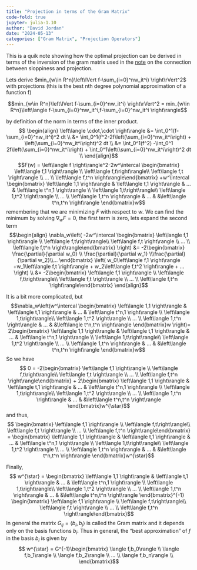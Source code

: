 ```yaml
---
title: "Projection in terms of the Gram Matrix"
code-fold: true
jupyter: julia-1.10
author: "David Jordan"
date: "2024-05-13"
categories: ["Gram Matrix", "Projection Operators"]
---
```

This is a quik note showing how the optimal projection can be derived in terms of the inversion of the gram matrix used in the [note](../sloppy_projection/sloppy_projection.qmd) on the connection between sloppiness and projection.

Lets derive $min_{w\in R^n}\left\lVert f-\sum_{i=0}^nw_it^i) \right\rVert^2$ with projections (this is the best nth degree polynomial approximation of a function f)

$$min_{w\in R^n}\left\lVert f-\sum_{i=0}^nw_it^i) \right\rVert^2 = min_{w\in R^n}\left\langle f-\sum_{i=0}^nw_it^i,f-\sum_{i=0}^nw_it^i \right\rangle$$

by definition of the norm in terms of the inner product.
$$ \begin{align} \left\langle \cdot,\cdot \right\rangle &=  \int_0^1(f-\sum_{i=0}^nw_it^i)^2 dt \\ &= \int_0^1(f^2-2f\left(\sum_{i=0}^nw_it^i\right) + \left(\sum_{i=0}^nw_it^i\right)^2 dt \\ &= \int_0^1(f^2) -\int_0^1 2f\left(\sum_{i=0}^nw_it^i\right) + \int_0^1\left(\sum_{i=0}^nw_it^i\right)^2 dt \\ \end{align}$$
$$F(w) = \left\langle f \right\rangle^2-2w^\intercal \begin{bmatrix} \left\langle f,1 \right\rangle \\ \left\langle f,t\right\rangle\\ \left\langle f,t \right\rangle \\ ... \\ \left\langle f,t^n \right\rangle\end{bmatrix} +w^\intercal \begin{bmatrix} \left\langle 1,1 \right\rangle & \left\langle t,1 \right\rangle & ... & \left\langle t^n,1 \right\rangle \\ \left\langle 1,t\right\rangle\\ \left\langle 1,t^2 \right\rangle \\ ... \\ \left\langle 1,t^n \right\rangle  & ... &  &\left\langle t^n,t^n \right\rangle \end{bmatrix}w$$
remembering that we are minimizing $F$ with respect to $w$.
We can find the minimum by solving $\nabla_w F=0$, the first term is zero, lets expand the second term 
$$\begin{align} \nabla_w\left( -2w^\intercal \begin{bmatrix} \left\langle f,1 \right\rangle \\ \left\langle f,t\right\rangle\\ \left\langle f,t \right\rangle \\ ... \\ \left\langle f,t^n \right\rangle\end{bmatrix} \right) &= -2\begin{bmatrix} \frac{\partial}{\partial w_0} \\ \frac{\partial}{\partial w_1} \\\frac{\partial}{\partial w_2}\\... \end{bmatrix} \left( w_0\left\langle f,1 \right\rangle +w_1\left\langle f,t \right\rangle + w_2\left\langle f,t^2 \right\rangle + ... \right) \\ &= -2\begin{bmatrix} \left\langle f,1 \right\rangle \\ \left\langle f,t\right\rangle\\ \left\langle f,t \right\rangle \\ ... \\ \left\langle f,t^n \right\rangle\end{bmatrix} \end{align}$$


It is a bit more complicated, but 
$$\nabla_w\left(w^\intercal \begin{bmatrix} \left\langle 1,1 \right\rangle & \left\langle t,1 \right\rangle & ... & \left\langle t^n,1 \right\rangle \\ \left\langle 1,t\right\rangle\\ \left\langle 1,t^2 \right\rangle \\ ... \\ \left\langle 1,t^n \right\rangle  & ... &  &\left\langle t^n,t^n \right\rangle \end{bmatrix}w \right)= 2\begin{bmatrix} \left\langle 1,1 \right\rangle & \left\langle t,1 \right\rangle & ... & \left\langle t^n,1 \right\rangle \\ \left\langle 1,t\right\rangle\\ \left\langle 1,t^2 \right\rangle \\ ... \\ \left\langle 1,t^n \right\rangle  & ... &  &\left\langle t^n,t^n \right\rangle \end{bmatrix}w$$
So we have $$ 0 = -2\begin{bmatrix} \left\langle f,1 \right\rangle \\ \left\langle f,t\right\rangle\\ \left\langle f,t \right\rangle \\ ... \\ \left\langle f,t^n \right\rangle\end{bmatrix} + 2\begin{bmatrix} \left\langle 1,1 \right\rangle & \left\langle t,1 \right\rangle & ... & \left\langle t^n,1 \right\rangle \\ \left\langle 1,t\right\rangle\\ \left\langle 1,t^2 \right\rangle \\ ... \\ \left\langle 1,t^n \right\rangle  & ... &  &\left\langle t^n,t^n \right\rangle \end{bmatrix}w^{\star}$$
and thus, $$ \begin{bmatrix} \left\langle f,1 \right\rangle \\ \left\langle f,t\right\rangle\\ \left\langle f,t \right\rangle \\ ... \\ \left\langle f,t^n \right\rangle\end{bmatrix} = \begin{bmatrix} \left\langle 1,1 \right\rangle & \left\langle t,1 \right\rangle & ... & \left\langle t^n,1 \right\rangle \\ \left\langle 1,t\right\rangle\\ \left\langle 1,t^2 \right\rangle \\ ... \\ \left\langle 1,t^n \right\rangle  & ... &  &\left\langle t^n,t^n \right\rangle \end{bmatrix}w^{\star}$$

Finally,
$$ w^{\star} = \begin{bmatrix} \left\langle 1,1 \right\rangle & \left\langle t,1 \right\rangle & ... & \left\langle t^n,1 \right\rangle \\ \left\langle 1,t\right\rangle\\ \left\langle 1,t^2 \right\rangle \\ ... \\ \left\langle 1,t^n \right\rangle  & ... &  &\left\langle t^n,t^n \right\rangle \end{bmatrix}^{-1} \begin{bmatrix} \left\langle f,1 \right\rangle \\ \left\langle f,t\right\rangle\\ \left\langle f,t \right\rangle \\ ... \\ \left\langle f,t^n \right\rangle\end{bmatrix}$$
In general the matrix $G_{ij} = \langle b_i,b_j\rangle$ is called the Gram matrix and it depends only on the basis functions $b_i$.  Thus in general, the "best approximation" of $f$ in the basis $b_i$ is given by 
$$ w^{\star} = G^{-1}\begin{bmatrix} \langle f,b_0\rangle \\ \langle f,b_1\rangle \\ \langle f,b_2\rangle \\ ... \\ \langle f,b_n\rangle \\ \end{bmatrix}$$
